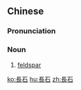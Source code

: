 {{also|长石}}
==Chinese==
{{zh-forms|s=长石}}

===Pronunciation===
{{zh-pron
|m=chángshí
|c=zoeng2 sek6
|cat=n
}}

===Noun===
{{zh-noun}}

# [[feldspar]]

{{zh-cat|Minerals}}

[[ko:長石]]
[[hu:長石]]
[[zh:長石]]